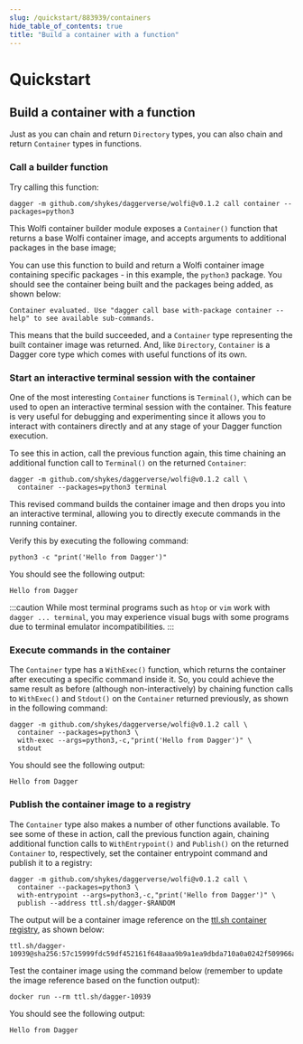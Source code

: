 ```yaml
---
slug: /quickstart/883939/containers
hide_table_of_contents: true
title: "Build a container with a function"
---
```


# Quickstart

## Build a container with a function

Just as you can chain and return `Directory` types, you can also chain and return `Container` types in functions.

### Call a builder function

Try calling this function:

```shell
dagger -m github.com/shykes/daggerverse/wolfi@v0.1.2 call container --packages=python3
```

This Wolfi container builder module exposes a `Container()` function that returns a base Wolfi container image, and accepts arguments to additional packages in the base image;

You can use this function to build and return a Wolfi container image containing specific packages - in this example, the `python3` package. You should see the container being built and the packages being added, as shown below:

```
Container evaluated. Use "dagger call base with-package container --help" to see available sub-commands.
```

This means that the build succeeded, and a `Container` type representing the built container image was returned. And, like `Directory`, `Container` is a Dagger core type which comes with useful functions of its own.

### Start an interactive terminal session with the container

One of the most interesting `Container` functions is `Terminal()`, which can be used to open an interactive terminal session with the container. This feature is very useful for debugging and experimenting since it allows you to interact with containers directly and at any stage of your Dagger function execution.

To see this in action, call the previous function again, this time chaining an additional function call to `Terminal()` on the returned `Container`:

```shell
dagger -m github.com/shykes/daggerverse/wolfi@v0.1.2 call \
  container --packages=python3 terminal
```

This revised command builds the container image and then drops you into an interactive terminal, allowing you to directly execute commands in the running container.

Verify this by executing the following command:

```shell
python3 -c "print('Hello from Dagger')"
```

You should see the following output:

```shell
Hello from Dagger
```

:::caution
While most terminal programs such as `htop` or `vim` work with `dagger ... terminal`, you may experience visual bugs with some programs due to terminal emulator incompatibilities.
:::

### Execute commands in the container

The `Container` type has a `WithExec()` function, which returns the container after executing a specific command inside it. So, you could achieve the same result as before (although non-interactively) by chaining function calls to `WithExec()` and `Stdout()` on the `Container` returned previously, as shown in the following command:

```shell
dagger -m github.com/shykes/daggerverse/wolfi@v0.1.2 call \
  container --packages=python3 \
  with-exec --args=python3,-c,"print('Hello from Dagger')" \
  stdout
```

You should see the following output:

```shell
Hello from Dagger
```

### Publish the container image to a registry

The `Container` type also makes a number of other functions available. To see some of these in action, call the previous function again, chaining additional function calls to `WithEntrypoint()` and `Publish()` on the returned `Container` to, respectively, set the container entrypoint command and publish it to a registry:

```shell
dagger -m github.com/shykes/daggerverse/wolfi@v0.1.2 call \
  container --packages=python3 \
  with-entrypoint --args=python3,-c,"print('Hello from Dagger')" \
  publish --address ttl.sh/dagger-$RANDOM
```

The output will be a container image reference on the [ttl.sh container registry](https://ttl.sh), as shown below:

```shell
ttl.sh/dagger-10939@sha256:57c15999fdc59df452161f648aaa9b9a1ea9dbda710a0a0242f509966a286b4b
```

Test the container image using the command below (remember to update the image reference based on the function output):

```shell
docker run --rm ttl.sh/dagger-10939
```

You should see the following output:

```shell
Hello from Dagger
```
